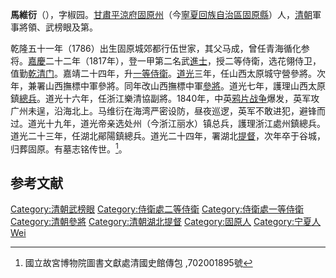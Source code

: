 '''馬維衍'''（{{bd|？||1847年|catIdx=}}），字椒园。[[甘肅|甘肅]][[平涼府|平涼府]][[固原州|固原州]]（今[[寧夏回族自治區|寧夏回族自治區]][[固原縣|固原縣]]）人，[[清朝|清朝]]軍事將領、武榜眼及第。

乾隆五十一年（1786）出生固原城郊都行伍世家，其父马成，曾任青海循化参将。[[嘉慶|嘉慶]]二十二年（1817年），登一甲第二名武[[進士|進士]]，授二等侍衛，选花翎侍卫，值勤[[乾清门|乾清门]]。嘉靖二十四年，升[[一等侍衛|一等侍衛]]。[[道光|道光]]三年，任山西太原城守營參將。次年，兼署山西撫標中軍參將。同年改山西撫標中軍[[參將|參將]]。道光七年，護理山西太原鎮[[總兵|總兵]]。道光十六年，任浙江樂清協副將。1840年，中英[[鸦片战争|鸦片战争]]爆发，英军攻广州未逞，沿海北上。马维衍在海湾严密设防，昼夜巡逻，英军不敢进犯，避锋而过。道光十九年，道光帝亲选处州（今浙江丽水）镇总兵，護理浙江處州鎮總兵。道光二十三年，任湖北鄖陽鎮總兵。道光二十四年，署湖北[[提督|提督]]，次年卒于谷城，归葬固原。有墓志铭传世。<ref>國立故宮博物院圖書文獻處清國史館傳包 ,702001895號</ref>。

==参考文献==
{{reflist}}
{{清朝人物小作品}}
{{嘉慶二十二年丁丑科武殿試金榜}}
{{DEFAULTSORT:Ma馬}}
[[Category:清朝武榜眼|Category:清朝武榜眼]]
[[Category:侍衛處二等侍衛|Category:侍衛處二等侍衛]]
[[Category:侍衛處一等侍衛|Category:侍衛處一等侍衛]]
[[Category:清朝參將|Category:清朝參將]]
[[Category:清朝湖北提督|Category:清朝湖北提督]]
[[Category:固原人|Category:固原人]]
[[Category:宁夏人|Category:宁夏人]]
[[Category:馬姓|Wei]]